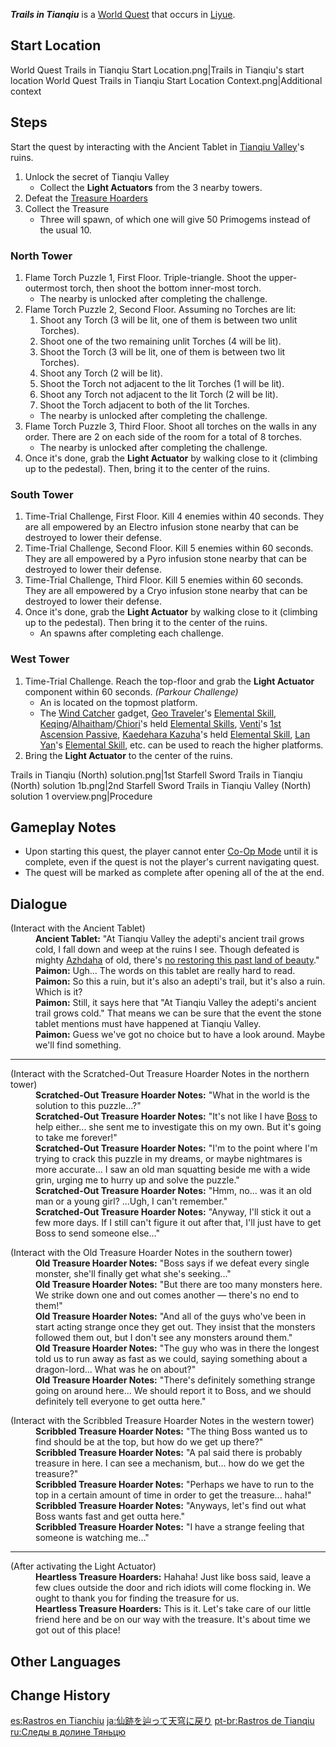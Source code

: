 {{Quest Infobox
|id            = 71011
|image         = World Quest Trails in Tianqiu.png
|type          = World
|region        = Liyue
|area          = Minlin
|subarea       = Tianqiu Valley
|startLocation = [[Tianqiu Valley]], [[Liyue]]
|rep           = Liyue
|repAmt        = 20
|repOrder      = 170
|otherRewards  = *{{item|Luxurious Chest|x=3}}
|characters    = Paimon; Traveler
}}
'''''Trails in Tianqiu''''' is a [[World Quest]] that occurs in [[Liyue]].

==Start Location==
<gallery>
World Quest Trails in Tianqiu Start Location.png|Trails in Tianqiu's start location
World Quest Trails in Tianqiu Start Location Context.png|Additional context
</gallery>

==Steps==
Start the quest by interacting with the Ancient Tablet in [[Tianqiu Valley]]'s ruins.
# Unlock the secret of Tianqiu Valley
#* Collect the '''Light Actuators''' from the 3 nearby towers.
# Defeat the [[Treasure Hoarders]] {{Enemy List|Treasure Hoarders: Marksman*2;Treasure Hoarders: Electro Potioneer*1;Treasure Hoarders: Cryo Potioneer*1;Treasure Hoarders: Handyman*1;Treasure Hoarders: Crusher*1}}
# Collect the Treasure
#* Three {{item|Luxurious Chest|text=Luxurious Chests}} will spawn, of which one will give 50 Primogems instead of the usual 10.

===North Tower===
# Flame Torch Puzzle 1, First Floor. Triple-triangle. Shoot the upper-outermost torch, then shoot the bottom inner-most torch.
#* The nearby {{item|Exquisite Chest}} is unlocked after completing the challenge.
# Flame Torch Puzzle 2, Second Floor. Assuming no Torches are lit: 
## Shoot any Torch (3 will be lit, one of them is between two unlit Torches). 
## Shoot one of the two remaining unlit Torches (4 will be lit). 
## Shoot the Torch (3 will be lit, one of them is between two lit Torches). 
## Shoot any Torch (2 will be lit). 
## Shoot the Torch not adjacent to the lit Torches (1 will be lit). 
## Shoot any Torch not adjacent to the lit Torch (2 will be lit). 
## Shoot the Torch adjacent to both of the lit Torches.
#* The nearby {{item|Precious Chest}} is unlocked after completing the challenge.
# Flame Torch Puzzle 3, Third Floor. Shoot all torches on the walls in any order. There are 2 on each side of the room for a total of 8 torches.
#* The nearby {{item|Luxurious Chest}} is unlocked after completing the challenge.
# Once it's done, grab the '''Light Actuator''' by walking close to it (climbing up to the pedestal). Then, bring it to the center of the ruins.

===South Tower===
# Time-Trial Challenge, First Floor. Kill 4 enemies within 40 seconds. They are all empowered by an Electro infusion stone nearby that can be destroyed to lower their defense.{{Enemy List|Rock Shield Hilichurl Guard*3;Electro Hilichurl Shooter}}
# Time-Trial Challenge, Second Floor. Kill 5 enemies within 60 seconds. They are all empowered by a Pyro infusion stone nearby that can be destroyed to lower their defense.{{Enemy List|Large Pyro Slime*2;Pyro Hilichurl Shooter;Pyro Hilichurl Grenadier;Hilichurl Berserker}}
# Time-Trial Challenge, Third Floor. Kill 5 enemies within 60 seconds. They are all empowered by a Cryo infusion stone nearby that can be destroyed to lower their defense.{{Enemy List|Hydro Abyss Mage;Large Cryo Slime;Large Hydro Slime;Cryo Hilichurl Shooter*2}}
# Once it's done, grab the '''Light Actuator''' by walking close to it (climbing up to the pedestal). Then bring it to the center of the ruins.
#* An {{item|Exquisite Chest}} spawns after completing each challenge.

===West Tower===
# Time-Trial Challenge. Reach the top-floor and grab the '''Light Actuator''' component within 60 seconds. ''(Parkour Challenge)''
#* An {{item|Exquisite Chest}} is located on the topmost platform.
#* The [[Wind Catcher]] gadget, [[Traveler (Geo)|Geo Traveler]]'s [[Starfell Sword|Elemental Skill]], [[Keqing]]/[[Alhaitham]]/[[Chiori]]'s held [[Elemental Skill/List|Elemental Skills]], [[Venti]]'s [[Embrace of Winds|1st Ascension Passive]], [[Kaedehara Kazuha]]'s held [[Chihayaburu|Elemental Skill]], [[Lan Yan]]'s [[Swallow-Wisp Pinion Dance|Elemental Skill]], etc. can be used to reach the higher platforms.
# Bring the '''Light Actuator''' to the center of the ruins.
<gallery>
Trails in Tianqiu (North) solution.png|1st Starfell Sword
Trails in Tianqiu (North) solution 1b.png|2nd Starfell Sword
Trails in Tianqiu Valley (North) solution 1 overview.png|Procedure
</gallery>

==Gameplay Notes==
* Upon starting this quest, the player cannot enter [[Co-Op Mode]] until it is complete, even if the quest is not the player's current navigating quest.
* The quest will be marked as complete after opening all of the {{item|Luxurious Chest|text=Luxurious Chests}} at the end.

==Dialogue==
{{Quest Description|There is a strange tablet in Tianqiu Valley that seems to relate some of the valley's history...}}
{{Dialogue Start}}
;(Interact with the Ancient Tablet)
:'''Ancient Tablet:''' "At Tianqiu Valley the adepti's ancient trail grows cold, I fall down and weep at the ruins I see. Though defeated is mighty [[Azhdaha]] of old, there's [[No Restoring This Past Land of Beauty|no restoring this past land of beauty]]."
:'''Paimon:''' Ugh... The words on this tablet are really hard to read.
:'''Paimon:''' So this a ruin, but it's also an adepti's trail, but it's also a ruin. Which is it?
:'''Paimon:''' Still, it says here that "At Tianqiu Valley the adepti's ancient trail grows cold." That means we can be sure that the event the stone tablet mentions must have happened at Tianqiu Valley.
:'''Paimon:''' Guess we've got no choice but to have a look around. Maybe we'll find something.
----
;(Interact with the Scratched-Out Treasure Hoarder Notes in the northern tower)
:'''Scratched-Out Treasure Hoarder Notes:''' "What in the world is the solution to this puzzle...?"
:'''Scratched-Out Treasure Hoarder Notes:''' "It's not like I have [[Yan'er|Boss]] to help either... she sent me to investigate this on my own. But it's going to take me forever!"
:'''Scratched-Out Treasure Hoarder Notes:''' "I'm to the point where I'm trying to crack this puzzle in my dreams, or maybe nightmares is more accurate... I saw an old man squatting beside me with a wide grin, urging me to hurry up and solve the puzzle."
:'''Scratched-Out Treasure Hoarder Notes:''' "Hmm, no... was it an old man or a young girl? ...Ugh, I can't remember."
:'''Scratched-Out Treasure Hoarder Notes:''' "Anyway, I'll stick it out a few more days. If I still can't figure it out after that, I'll just have to get Boss to send someone else..."

;(Interact with the Old Treasure Hoarder Notes in the southern tower)
:'''Old Treasure Hoarder Notes:''' "Boss says if we defeat every single monster, she'll finally get what she's seeking..."
:'''Old Treasure Hoarder Notes:''' "But there are too many monsters here. We strike down one and out comes another &mdash; there's no end to them!"
:'''Old Treasure Hoarder Notes:''' "And all of the guys who've been in start acting strange once they get out. They insist that the monsters followed them out, but I don't see any monsters around them."
:'''Old Treasure Hoarder Notes:''' "The guy who was in there the longest told us to run away as fast as we could, saying something about a dragon-lord... What was he on about?"
:'''Old Treasure Hoarder Notes:''' "There's definitely something strange going on around here... We should report it to Boss, and we should definitely tell everyone to get outta here."

;(Interact with the Scribbled Treasure Hoarder Notes in the western tower)
:'''Scribbled Treasure Hoarder Notes:''' "The thing Boss wanted us to find should be at the top, but how do we get up there?"
:'''Scribbled Treasure Hoarder Notes:''' "A pal said there is probably treasure in here. I can see a mechanism, but... how do we get the treasure?"
:'''Scribbled Treasure Hoarder Notes:''' "Perhaps we have to run to the top in a certain amount of time in order to get the treasure... haha!"
:'''Scribbled Treasure Hoarder Notes:''' "Anyways, let's find out what Boss wants fast and get outta here."
:'''Scribbled Treasure Hoarder Notes:''' "I have a strange feeling that someone is watching me..."
----
;(After activating the Light Actuator)
:'''Heartless Treasure Hoarders:''' Hahaha! Just like boss said, leave a few clues outside the door and rich idiots will come flocking in. We ought to thank you for finding the treasure for us.
:'''Heartless Treasure Hoarders:''' This is it. Let's take care of our little friend here and be on our way with the treasure. It's about time we got out of this place!
{{Dialogue End}}
<!--
==Video Guides==
{{EVT
|video1   = 
|caption1 = 
}}
-->
==Other Languages==
{{Other Languages
|en      = Trails in Tianqiu
|zhs     = 循仙踪兮天遒
|zhs_rm  = Xún Xiān Zōng Xī Tiānqiú
|zht     = 循仙蹤兮天遒
|zht_rm  = Xún Xiān Zōng Xī Tiānqiú
|zh_tl   = Following the Adepti Trails in Tianqiu
|ja      = 仙跡を辿って天穹に戻り
|ja_rm   = Senseki wo Tadotte Tenkyuu ni Modori
|ja_tl   = Following the Adepti Trails and Returning to Tianqiu
|ko      = 선인의 흔적을 따라 천주로 가다
|ko_rm   = Seonin-ui Heunjeogeul Ttara Cheonjuro Gada
|ko_tl   = Follow the Traces of the Adepti to Tianqiu
|es      = Rastros en Tianchiu
|es_tl   = Trails at Tianqiu
|fr      = Voyage à Tianqiu
|fr_tl   = Trip to Tianqiu
|ru      = Следы в долине Тяньцю
|ru_tl   = Trails in Tianqiu Valley
|th      = เส้นทางของเซียนในหุบเขา Tianqiu Valley
|th_rm   = 
|th_tl   = 
|vi      = Lần theo dấu tiên chạm chân trời
|vi_tl   = 
|de      = Der Pfad im Tianqiu-Tal
|de_tl   = The Trail in Tianqiu Valley
|id      = Perjalanan di Tianqiu
|id_tl   = Trip at Tianqiu
|pt      = Rastros de Tianqiu
|pt_tl   = Trails of Tianqiu
|tr      = Tianqiu'daki İzler
|tr_tl   = 
|it      = Tracce a Tianqiu
|it_tl   = 
}}

==Change History==
{{Change History|1.0}}

[[es:Rastros en Tianchiu]]
[[ja:仙跡を辿って天穹に戻り]]
[[pt-br:Rastros de Tianqiu]]
[[ru:Следы в долине Тяньцю]]